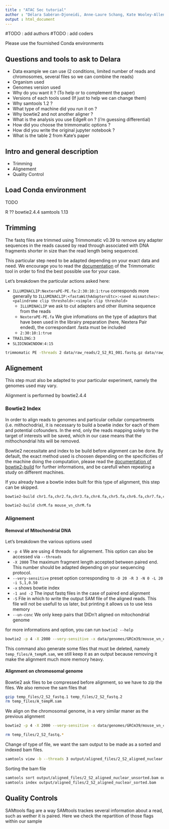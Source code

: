 ```yaml
---
title : "ATAC Sec tutorial"
author : "Délara Sabéran-Djoneidi, Anne-Laure Schang, Kate Wooley-Allen, Sascha Ott"
output : html_document
---
```



#TODO : add authors
#TODO : add coders

Please use the fournished Conda environments


## Questions and tools to ask to Delara

- Data example we can use (2 conditions, limited number of reads and chromosomes, several files so we can combine the reads)
- Organism used
- Genomes version used
- Why do you want it ? (To help or to complement the paper)
- Versions of each tools used (If just to help we can change them)
- Why samtools 1.2 ?
- What type of machine did you run it on ?
- Why bowtie2 and not another aligner ?
- What is the analysis you use EdgeR on ? (i'm guessing differential)
- How did you choose the trimmomatic options ?
- How did you write the original jupyter notebook ?
- What is the table 2 from Kate's paper


## Intro and general description

- Trimming
- Alignement
- Quality Control


## Load Conda environment
TODO

R ??
bowtie2.4.4
samtools 1.13

## Trimming

The fastq files are trimmed using Trimmomatic v0.39 to remove any adapter sequences in the reads caused by read through associated with DNA fragments shorter in size than the read length being sequenced.

This particular step need to be adapted depending on your exact data and need. We encourage you to read the [documentation](http://www.usadellab.org/cms/uploads/supplementary/Trimmomatic/TrimmomaticManual_V0.32.pdf) of the Trimmomatic tool in order to find the best possible use for your case.

Let's breakdown the particular actions asked here:


* `ILLUMINACLIP:NexteraPE-PE.fa:2:30:10:1:true` corresponds more generally to `ILLUMINACLIP:<fastaWithAdaptersEtc>:<seed mismatches>:<palindrome clip threshold>:<simple clip threshold>`
  - `ILLUMINACLIP` we ask to cut adapters and other illumina sequence from the reads
  - `NexteraPE-PE.fa` We give infomations on the type of adaptors that have been used in the librairy preparation (here, Nextera Pair ended), the correspondant .fasta must be included
  - `2:30:10:1:true`
* `TRAILING:3`
* `SLIDINGWINDOW:4:15`

```bash
trimmomatic PE -threads 2 data/raw_reads/2_S2_R1_001.fastq.gz data/raw_reads/2_S2_R2_001.fastq.gz output/trimmed_files/2_S2_R1_trimmed.fastq output/trimmed_files/2_S2_R1_trimmed_unpaired.fastq output/trimmed_files/2_S2_R2_trimmed.fastq output/trimmed_files/2_S2_R2_trimmed_unpaired.fastq ILLUMINACLIP:data/adapters/NexteraPE-PE.fa:2:30:10:1:true TRAILING:3 SLIDINGWINDOW:4:15
```

## Alignement

This step must also be adapted to your particular experiment, namely the genomes used may vary.

Alignment is performed by bowtie2.4.4

### Bowtie2 Index

In order to align reads to genomes and particular cellular compartments (i.e. mithochodria), it is necessary to build a bowtie index for each of them and potential cofounders. In the end, only the reads mapping solely to the target of interests will be saved, which in our case means that the mithochondrial hits will be removed.

Bowtie2 necessitate and index to be build before alignment can be done. By default, the exact method used is choosen depending on the specificities of the machine doing the computation, please read the [documentation of bowtie2-build](http://bowtie-bio.sourceforge.net/bowtie2/manual.shtml#the-bowtie2-build-indexer) for further informations, and be carefull when repeating a study on different machines.

If you already have a bowtie index built for this type of alignment, this step can be skipped.

```bash
bowtie2-build chr1.fa,chr2.fa,chr3.fa,chr4.fa,chr5.fa,chr6.fa,chr7.fa,chr8.fa,chr9.fa,chr10.fa,chr11.fa,chr12.fa,chr13.fa,chr14.fa,chr15.fa,chr16.fa,chr17.fa,chr18.fa,chr19.fa mouse_vn_chrN

bowtie2-build chrM.fa mouse_vn_chrM.fa

```

### Alignement

#### Removal of Mitochondrial DNA

Let's breakdown the various options used

* `-p 4` We are using 4 threads for alignement. This option can also be accessed via `--threads`
* `-X 2000` The maximum fragment length accepted between paired end. This number should be adapted depending on your sequencing protocol.
* `--very-sensitive` preset option corresponding to `-D 20 -R 3 -N 0 -L 20 -i S,1,0.50`
* `-x` shows bowtie index
*  `-1 and -2` The input fastq files in the case of paired end alignment
*  `-S` File in which to write the output SAM file of the aligned reads. This file will not be usefull to us later, but printing it allows us to use less memory
*  `--un-conc` We only keep pairs that DIDn't aligned on mitochondrial genome

for more informations and option, you can run `bowtie2 --help`

```bash
bowtie2 -p 4 -X 2000 --very-sensitive -x data/genomes/GRCm39/mouse_vn_chrM.fa -1 output/trimmed_files/2_S2_R1_trimmed.fastq -2 output/trimmed_files/2_S2_R2_trimmed.fastq -S temp_files/A_tempM.sam --un-conc temp_files/2_S2_fastq
```

This command also generate some files that must be deleted, namely `temp_files/A_tempM.sam`, we still keep it as an output because removing it make the alignment much more memory heavy.

#### Alignment on chromosomal genome

Bowtie2 ask files to be compressed before alignment, so we have to zip the files. We also remove the sam files that

```bash
gzip temp_files/2_S2_fastq.1 temp_files/2_S2_fastq.2
rm temp_files/A_tempM.sam
```

We align on the chromosomal genome, in a very similar maner as the previous alignment

```bash
bowtie2 -p 4 -X 2000 --very-sensitive -x data/genomes/GRCm39/mouse_vn_chrN -1 temp_files/2_S2_fastq.1.gz -2 temp_files/2_S2_fastq.2.gz -S output/aligned_files/2_S2_aligned_nuclear.sam
```

```bash
rm temp_files/2_S2_fastq.*
```

Change of type of file, we want the sam output to be made as a sorted and indexed bam files.

```bash
samtools view -b --threads 3 output/aligned_files/2_S2_aligned_nuclear.sam -b -o output/aligned_files/2_S2_aligned_nuclear_unsorted.bam
```

Sorting the bam file

```bash
samtools sort output/aligned_files/2_S2_aligned_nuclear_unsorted.bam output/aligned_files/2_S2_aligned_nuclear_sorted.bam
samtools index output/aligned_files/2_S2_aligned_nuclear_sorted.bam
```

## Quality Controls

SAMtools flag are a way SAMtools trackes several information about a read, such as wether it is paired. Here we check the repartition of those flags within our sample
